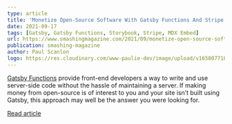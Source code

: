 ```yaml
---
type: article
title: 'Monetize Open-Source Software With Gatsby Functions And Stripe'
date: 2021-09-17
tags: [Gatsby, Gatsby Functions, Storybook, Stripe, MDX Embed]
url: https://www.smashingmagazine.com/2021/09/monetize-open-source-software-gatsby-functions-stripe/
publication: smashing-magazine
author: Paul Scanlon
logo: https://res.cloudinary.com/www-paulie-dev/image/upload/v1658077182/paulie.dev/Logos/smashing-magazine-logo_rhvh4j.png
---
```


[Gatsby Functions](https://www.gatsbyjs.com/docs/reference/functions/) provide front-end developers a way to write and
use server-side code without the hassle of maintaining a server. If making money from open-source is of interest to you
and your site isn’t built using Gatsby, this approach may well be the answer you were looking for.

[Read article](https://www.smashingmagazine.com/2021/09/monetize-open-source-software-gatsby-functions-stripe/)
